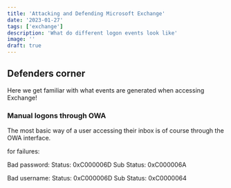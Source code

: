 ```yaml
---
title: 'Attacking and Defending Microsoft Exchange'
date: '2023-01-27'
tags: ['exchange']
description: 'What do different logon events look like'
image: ''
draft: true
---
```


## Defenders corner

Here we get familiar with what events are generated when accessing Exchange!

### Manual logons through OWA

The most basic way of a user accessing their inbox is of course through the OWA interface.



for failures:

Bad password:
	Status:			0xC000006D
	Sub Status:		0xC000006A

Bad username:
	Status:			0xC000006D
	Sub Status:		0xC0000064